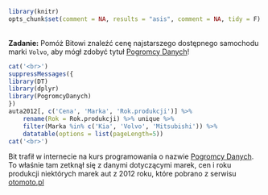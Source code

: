 ```r
library(knitr)
opts_chunk$set(comment = NA, results = "asis", comment = NA, tidy = F)
```

<br>
**Zadanie:** Pomóż Bitowi znaleźć cenę najstarszego dostępnego samochodu marki `Volvo`, aby mógł zdobyć tytuł [Pogromcy Danych](http://pogromcydanych.icm.edu.pl/)!

```r
cat('<br>')	
suppressMessages({
library(DT)
library(dplyr)
library(PogromcyDanych)
})
auta2012[, c('Cena', 'Marka', 'Rok.produkcji')] %>%
	rename(Rok = Rok.produkcji) %>% unique %>% 
	filter(Marka %in% c('Kia', 'Volvo', 'Mitsubishi')) %>%
	datatable(options = list(pageLength=5))
cat('<br>')	
```

Bit trafił w internecie na kurs programowania o nazwie [Pogromcy Danych](http://pogromcydanych.icm.edu.pl/). To właśnie tam zetknął się z danymi dotyczącymi marek, cen i roku produkcji niektórych marek aut z 2012 roku, które pobrano z serwisu [otomoto.pl](otomoto.pl)



